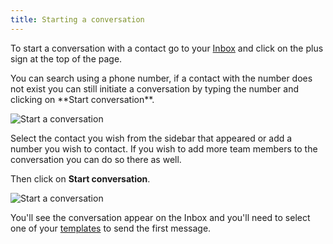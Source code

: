 ```yaml
---
title: Starting a conversation
---
```


To start a conversation with a contact go to your [Inbox](https://app.hilos.io/inbox/) and click on the plus sign at the top of the page.

<Tip>
You can search using a phone number, if a contact with the number does not exist you can still initiate a conversation by typing the number and clicking on **Start conversation**.
</Tip>

![Start a conversation](https://hilos-media.s3.us-east-2.amazonaws.com/documentation/userdocs/using-hilos/reference/inbox/starting-a-conversation/img1.png)

Select the contact you wish from the sidebar that appeared or add a number you wish to contact. If you wish to add more team members to the conversation you can do so there as well.

Then click on **Start conversation**.

![Start a conversation](https://hilos-media.s3.us-east-2.amazonaws.com/documentation/userdocs/using-hilos/reference/inbox/starting-a-conversation/img2.png)

You'll see the conversation appear on the Inbox and you'll need to select one of your [templates](/user/create-a-template) to send the first message.
